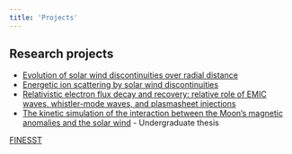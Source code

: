 ```yaml
---
title: 'Projects'
---
```


## Research projects

- [Evolution of solar wind discontinuities over radial distance](https://beforerr.github.io/ids_finder)
- [Energetic ion scattering by solar wind discontinuities](https://beforerr.github.io/ion_scattering_by_SWD)
- [Relativistic electron flux decay and recovery: relative role of EMIC waves, whistler-mode waves, and plasmasheet injections](https://beforerr.github.io/EMIC_multi-satellites_study)
- [The kinetic simulation of the interaction between the Moon’s magnetic anomalies and the solar wind](https://github.com/Beforerr/moon_magnetic_anomalies) - Undergraduate thesis

[FINESST](./finesst.qmd)